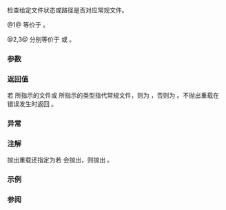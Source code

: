 {{cpp/filesystem/title|is_regular_file}}
{{cpp/filesystem/navbar}}
{{dcl begin}}
{{dcl header|filesystem}}
{{dcl|num=1|since=c++17|1=
bool is_regular_file( std::filesystem::file_status s ) noexcept;
}}
{{dcl|num=2|since=c++17|1=
bool is_regular_file( const std::filesystem::path&amp; p );
}}
{{dcl|num=3|since=c++17|1=
bool is_regular_file( const std::filesystem::path&amp; p, std::error_code&amp; ec ) noexcept;
}}
{{dcl end}}

检查给定文件状态或路径是否对应常规文件。

@1@ 等价于 {{c|1=s.type() == file_type::regular}}。

@2,3@ 分别等价于 {{c|is_regular_file(status(p))}} 或 {{c|is_regular_file(status(p, ec))}}。

===参数===
{{par begin}}
{{par | s | 要检验的文件状态}}
{{par | p | 要检验的路径}}
{{par | ec | 存储错误状态的错误码}}
{{par end}}

===返回值===
若 {{c|p}} 所指示的文件或 {{c|s}} 所指示的类型指代常规文件，则为 {{c|true}}，否则为 {{c|false}}。不抛出重载在错误发生时返回 {{c|false}}。

===异常===
{{cpp/filesystem/error_handling|p|throw=/2,3}}

===注解===
抛出重载还指定为若 {{c|status(p)}} 会抛出，则抛出 {{lc|std::filesystem::filesystem_error}}。

===示例===
{{cpp/filesystem/status_example}}

===参阅===
{{dsc begin}}
{{dsc inc|cpp/filesystem/dsc file_type}}
{{dsc inc|cpp/filesystem/dsc status}}
{{dsc inc|cpp/filesystem/dsc file_status}}
{{dsc inc|cpp/filesystem/dsc status_known}}
{{dsc inc|cpp/filesystem/dsc is_block_file}}
{{dsc inc|cpp/filesystem/dsc is_character_file}}
{{dsc inc|cpp/filesystem/dsc is_directory}}
{{dsc inc|cpp/filesystem/dsc is_fifo}}
{{dsc inc|cpp/filesystem/dsc is_other}}
{{dsc inc|cpp/filesystem/dsc is_socket}}
{{dsc inc|cpp/filesystem/dsc is_symlink}}
{{dsc inc|cpp/filesystem/dsc exists}}
{{dsc inc|cpp/filesystem/directory_entry/dsc is_regular_file}}
{{dsc end}}

{{langlinks|en|es|ja}}